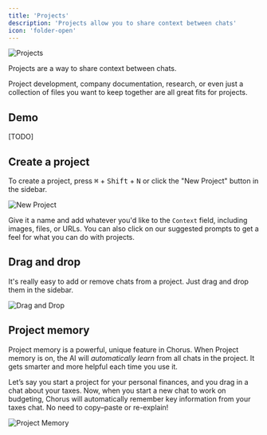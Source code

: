 ```yaml
---
title: 'Projects'
description: 'Projects allow you to share context between chats'
icon: 'folder-open'
---
```


<img src="/images/project-empty.png" alt="Projects" />

Projects are a way to share context between chats. 

Project development, company documentation, research, or even just a collection of files you want to keep together are all great fits for projects.


## Demo

[TODO]


## Create a project

To create a project, press <kbd>⌘</kbd> + <kbd>Shift</kbd> + <kbd>N</kbd> or click the "New Project" button in the sidebar.

<img src="/images/new-project.png" alt="New Project" />

Give it a name and add whatever you'd like to the `Context` field, including images, files, or URLs. You can also click on our suggested prompts to get a feel for what you can do with projects.


## Drag and drop

It's really easy to add or remove chats from a project. Just drag and drop them in the sidebar.

<img src="/images/drag.gif" alt="Drag and Drop" />

## Project memory

Project memory is a powerful, unique feature in Chorus. When Project memory is on, the AI will *automatically learn* from all chats in the project. It gets smarter and more helpful each time you use it.

Let’s say you start a project for your personal finances, and you drag in a chat about your taxes. Now, when you start a new chat to work on budgeting, Chorus will automatically remember key information from your taxes chat. No need to copy–paste or re-explain!

<img src="/images/memory.png" alt="Project Memory" />
